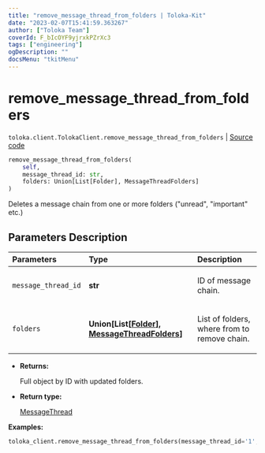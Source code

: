 ```yaml
---
title: "remove_message_thread_from_folders | Toloka-Kit"
date: "2023-02-07T15:41:59.363267"
author: ["Toloka Team"]
coverId: F_bIcOYF9yjrxkPZrXc3
tags: ["engineering"]
ogDescription: ""
docsMenu: "tkitMenu"
---
```


# remove_message_thread_from_folders
`toloka.client.TolokaClient.remove_message_thread_from_folders` | [Source code](https://github.com/Toloka/toloka-kit/blob/v1.1.3/src/client/__init__.py#L1006)

```python
remove_message_thread_from_folders(
    self,
    message_thread_id: str,
    folders: Union[List[Folder], MessageThreadFolders]
)
```

Deletes a message chain from one or more folders ("unread", "important" etc.)

## Parameters Description

| Parameters | Type | Description |
| :----------| :----| :-----------|
`message_thread_id`|**str**|<p>ID of message chain.</p>
`folders`|**Union\[List\[[Folder](/docs-new/toloka-kit/reference/toloka.client.message_thread.Folder)\], [MessageThreadFolders](/docs-new/toloka-kit/reference/toloka.client.message_thread.MessageThreadFolders)\]**|<p>List of folders, where from to remove chain.</p>

* **Returns:**

  Full object by ID with updated folders.

* **Return type:**

  [MessageThread](/docs-new/toloka-kit/reference/toloka.client.message_thread.MessageThread)

**Examples:**

```python
toloka_client.remove_message_thread_from_folders(message_thread_id='1', folders=['IMPORTANT'])
```
